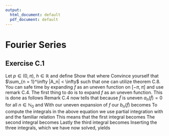 ```yaml
---
output:
  html_document: default
  pdf_document: default
---
```

# Fourier Series

## Exercise C.1

Let $p \in (0, \pi), \ h \in \mathbb{R}$ and define
\begin{align*}
  f(x) = 
  \begin{cases}
    \dfrac{hx}{p}, &x\in[0,p], \\[2ex]
    \dfrac{h(\pi - x)}{\pi - p}, &x\in(p, \pi].
  \end{cases}
\end{align*}
Show that
\begin{align*}
  f(x) = \sum_{n = 1}^\infty A_n \sin(nx), \quad x\in[o, \pi],
\end{align*}
where
\begin{align*}
  A_n := \frac{2h}{n^2} \frac{\sin(np)}{p(\pi - p)}, \quad n \in \mathbb{N}.
\end{align*}
Convince yourself that $\sum_{n = 1}^\infty |A_n| < \infty$ such that one can utilize theorem C.8.
\newline
\texit{Hint:} You can safe time by expanding $f$ as an uneven function on $[-\pi, \pi]$ and use remark C.4.
\newline
\textbf{Solution:}
\newline
The first thing to do is to expand $f$ as an uneven function.
This is done as follows
\begin{align*}
  \tilde{f}(x) =
  \begin{cases}
    f(x), &x\in[0, \pi] \\[2ex]
    -f(-x), &x\in[-\pi, 0).
  \end{cases}
\end{align*}
Remark C.4 now tells that because $\tilde{f}$ is uneven $a_n(\tilde{f}) = 0$ for all $n\in\mathbb{N}_0$ and
\begin{align*}
  b_n(\tilde{f}) = \frac{2}{l} \int_0^l \sin(n \pi x/l)\tilde{f}(x)\text{d}x, \quad n \in \mathbb{N}.
\end{align*}
With our uneven expansion of $f$ our $b_n(\tilde{f})$ becomes
\begin{align*}
  b_n(\tilde{f}) &= \frac{2}{\pi} \int_0^\pi \sin(n\pi x/\pi) \tilde{f}(x) \ \text{d}x \\
  &= \frac{2}{\pi} \left( \int_0^p \sin(nx)\frac{hx}{p} \ \text{d}x + \int_p^\pi \sin(nx)\frac{h(\pi - x)}{\pi - p} \ \text{d}x \right) \\
  &= \frac{2}{\pi} \left( \frac{h}{p} \int_0^p \sin(nx) x \ \text{d}x + \frac{h}{\pi - p} \int_p^\pi \sin(nx)(\pi - x) \ \text{d}x \right) \\
  &= \frac{2}{\pi} \left( \frac{h}{p} \int_0^p \sin(nx) x \ \text{d}x + \frac{h\pi}{\pi - p} \int_p^\pi \sin(nx) \ \text{d}x - \frac{h}{\pi - p} \int_p^\pi \sin(nx)x \ \text{d}x \right).
\end{align*}
To compute the integrals in the above equation we use partial integration with
\begin{align*}
  f(x) &= x, \qquad &&f'(x) = 1 \\
  g(x) &= \sin(nx), \qquad &&G(x) = -\frac{\cos(nx)}{n},
\end{align*}
and the familiar relation
\begin{align*}
  \int_a^b f(x)g(x) = \left[ f(x)G(x) \right]_a^b + \int_a^b f'(x)G(x) \ \text{d}x.
\end{align*}
This means that the first integral becomes
\begin{align*}
  \int_0^p\sin(nx) x \ \text{d}x &= \left[ -\frac{x\cos(nx)}{n} \right]_0^p - \frac{1}{n} \int_0^p \cos(nx) \ \text{d}x \\
  &= \left[ -\frac{x\cos(nx)}{n} \right]_0^p - \frac{1}{n} \left[ \frac{\sin(nx)}{n} \right]_0^p \\
  &= -\frac{p\cos(np)}{n} - \left( -\frac{0 \cdot \cos(n \cdot 0)}{n} \right) - \frac{1}{n}\left( \frac{\sin(np)}{n} - \frac{\sin(n \cdot 0)}{n} \right) \\
  &= -\frac{p\cos(np)}{n} - \frac{\sin(np)}{n^2}.
\end{align*}
The second integral becomes
\begin{align*}
  \int_p^\pi \sin(nx) \ \text{d}x &= \left[ -\frac{\cos(nx)}{n} \right]_p^\pi \\
  &= -\frac{\cos(n \pi)}{n} - \left( -\frac{\cos(np)}{n} \right) \\
  &= \frac{1}{n} + \frac{\cos(np)}{n}.
\end{align*}
Lastly the third integral becomes
\begin{align*}
  \int_p^\pi \sin(nx) x \ \text{d}x &= \left[ -\frac{x\cos(nx)}{n} \right]_p^\pi - \frac{1}{n} \int_p^\pi \cos(nx) \ \text{d}x \\
  &= \left[ -\frac{x\cos(nx)}{n} \right]_p^\pi - \frac{1}{n} \left[ \frac{\sin(nx)}{n} \right]_p^\pi \\
  &= -\frac{\pi\cos(n \pi)}{n} - \left( -\frac{p\cos(np)}{n} \right) -  \frac{1}{n} \left( \frac{\sin(n\pi)}{n} - \frac{\sin(np)}{n} \right)\\
  &= \frac{\pi}{n} + \frac{p\cos(np)}{n} + \frac{\sin(np)}{n^2}.
\end{align*}
Inserting the three integrals, which we have now solved, yields
\begin{align*}
  b_n(\tilde{f}) &= \frac{2}{\pi} \left( \frac{h}{p} \int_0^p \sin(nx) x \ \text{d}x + \frac{h\pi}{\pi - p} \int_p^\pi \sin(nx) \ \text{d}x - \frac{h}{\pi - p} \int_p^\pi \sin(nx)x \ \text{d}x \right) \\
  &= \frac{2}{\pi} \left( \frac{h}{p} \left( -\frac{p\cos(np)}{n} - \frac{\sin(np)}{n^2} \right) + \frac{h\pi}{\pi - p} \left( \frac{1}{n} + \frac{\cos(np)}{n} \right) - \frac{h}{\pi - p} \left( \frac{\pi}{n} + \frac{p\cos(np)}{n} + \frac{\sin(np)}{n^2} \right) \right) \\
  &= \frac{2}{\pi} \left(-\frac{hp\cos(np)}{pn} - \frac{h\sin(np)}{pn^2} + \frac{h\pi\cos(np)}{n(\pi - p)} - \frac{hp\cos(np)}{n(\pi - p)} - \frac{h\sin(np)}{n^2(\pi - p)} \right) \\
  &= -\frac{2hp\cos(np)}{\pi pn} - \frac{2h\sin(np)}{\pi pn^2} + \frac{2h\pi\cos(np)}{\pi n(\pi - p)} - \frac{2hp\cos(np)}{\pi n(\pi - p)} - \frac{2h\sin(np)}{\pi n^2(\pi - p)} \\
  &= -\frac{2h\cos(np)}{\pi n} - \frac{2h\sin(np)}{\pi pn^2} + \frac{2h\cos(np)}{n(\pi - p)} - \frac{2hp\cos(np)}{\pi n(\pi - p)} - \frac{2h\sin(np)}{\pi n^2(\pi - p)} \\
  &= 2h\left( -\frac{\cos(np)}{\pi n} - \frac{\sin(np)}{\pi pn^2} + \frac{\cos(np)}{n(\pi - p)} - \frac{p\cos(np)}{\pi n(\pi - p)} - \frac{\sin(np)}{\pi n^2(\pi - p)} \right) \\
  &= \frac{2h}{n}\left( -\frac{\cos(np)}{\pi} - \frac{\sin(np)}{\pi p n} + \frac{\cos(np)}{\pi - p} - \frac{p\cos(np)}{\pi(\pi - p)} - \frac{\sin(np)}{\pi n(\pi - p)} \right) \\
\end{align*}